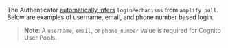 
<Alert role="none" heading="Zero Configuration">

The Authenticator [automatically infers](./#1-configure-backend) `loginMechanisms` from `amplify pull`.
Below are examples of username, email, and phone number based login.

</Alert>

> **Note**: A `username`, `email`, or `phone_number` value is required for Cognito User Pools.

<Tabs>
  <TabItem title="Username">
    <FlutterAuthenticatorExample
      id="flutter-authenticator-login-username"
      usernameAttribute={'USERNAME'}
    />
  </TabItem>
  <TabItem title="Email">
    <FlutterAuthenticatorExample
      id="flutter-authenticator-login-email"
      usernameAttribute={'EMAIL'}
    />
  </TabItem>
  <TabItem title="Phone Number">
    <FlutterAuthenticatorExample
      id="flutter-authenticator-login-phone-number"
      usernameAttribute={'PHONE_NUMBER'}
    />
  </TabItem>
</Tabs>
